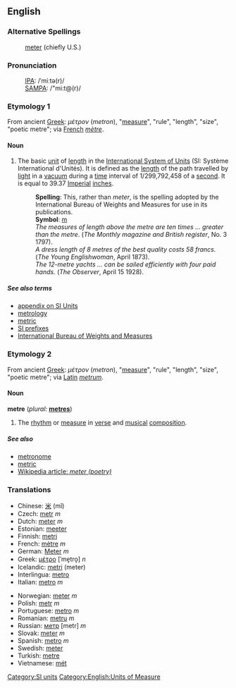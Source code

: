 ==English==
===Alternative Spellings===
:[[meter]] (chiefly U.S.)

===Pronunciation===
:[[International Phonetic Alphabet|IPA]]: /ˈmiːtə(r)/
:[[SAMPA]]: /"mi:t@(r)/

{{wikipedia}}
===Etymology 1===
From ancient [[Greek]]: ''μέτρον'' (''metron''), "[[measure]]", "rule", "length", "size", "poetic metre"; via [[French]] ''[[mètre]]''.

====Noun====
# The basic [[unit]] of [[length]] in the [[International System of Units]] (SI: Système International d'Unités). It is defined as the [[length]] of the path travelled by [[light]] in a [[vacuum]] during a [[time]] interval of 1/299,792,458 of a [[second]]. It is equal to 39.37 [[Imperial]] [[inch]]es.
#: '''Spelling''': This, rather than ''meter'', is the spelling adopted by the International Bureau of Weights and Measures for use in its publications.
#: '''Symbol''': [[m]]
#: ''The measures of length above the metre are ten times ... greater than the metre''. (''The Monthly magazine and British register'', No. 3 1797).
#: ''A dress length of 8 metres of the best quality costs 58 francs.'' (''The Young Englishwoman'', April 1873).
#: ''The 12-metre yachts ... can be sailed efficiently with four paid hands.'' (''The Observer'', April 15 1928).

=====See also terms=====
* [[Wiktionary_Appendix:SI_units|appendix on SI Units]]
* [[metrology]] 
* [[metric]]
* [http://www1.bipm.org/en/si/prefixes.html SI prefixes]
* [http://www1.bipm.org/en/si/base_units/metre.html International Bureau of Weights and Measures]

===Etymology 2===
From ancient [[Greek]]: ''μέτρον'' (''metron''), "[[measure]]", "rule", "length", "size", "poetic metre"; via [[Latin]] ''[[metrum]]''.

====Noun====
'''metre''' (''plural:'' '''[[metres]]''')
# The [[rhythm]] or [[measure]] in [[verse]] and [[musical]] [[composition]].

=====See also=====
* [[metronome]]
* [[metric]]
* [[w:meter (poetry)|Wikipedia article: ''meter (poetry)'']]

===Translations===
{{top}}
*Chinese: [[米]] (mǐ)
*Czech: [[metr]] ''m''
*Dutch: [[meter]] ''m''
*Estonian: [[meeter]]
*Finnish: [[metri]]
*French: [[mètre]] ''m''
*German: [[Meter]] ''m''
*Greek: [[μέτρο]] [ˈme̞tro̞] ''n''
*Icelandic: [[metri]] (meter)
*Interlingua: [[metro]]
*Italian: [[metro]] ''m''
{{mid}}
*Norwegian: [[meter]] ''m''
*Polish: [[metr]] ''m''
*Portuguese: [[metro]] ''m''
*Romanian: [[metru]] ''m''
*Russian: [[метр]] [metr] ''m''
*Slovak: [[meter#Slovak|meter]] ''m''
*Spanish: [[metro]] ''m''
*Swedish: [[meter#Swedish|meter]]
*Turkish: [[metre#Turkish|metre]]
*Vietnamese: [[mét]]
{{bottom}}

[[Category:SI units]]
[[Category:English:Units of Measure]]